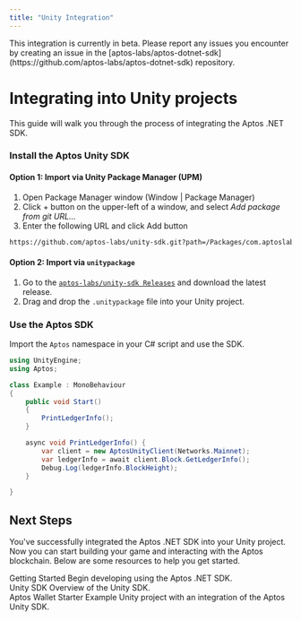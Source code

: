 ```yaml
---
title: "Unity Integration"
---
```



<Callout type="warning" emoji="❗">
  This integration is currently in beta. Please report any issues you encounter
  by creating an issue in the
  [aptos-labs/aptos-dotnet-sdk](https://github.com/aptos-labs/aptos-dotnet-sdk)
  repository.
</Callout>

# Integrating into Unity projects

This guide will walk you through the process of integrating the Aptos .NET SDK.

<Steps>

### Install the Aptos Unity SDK

#### Option 1: Import via Unity Package Manager (UPM)

1. Open Package Manager window (Window | Package Manager)
2. Click + button on the upper-left of a window, and select _Add package from git URL..._
3. Enter the following URL and click Add button

```bash
https://github.com/aptos-labs/unity-sdk.git?path=/Packages/com.aptoslabs.aptos-unity-sdk
```

#### Option 2: Import via `unitypackage`

1. Go to the [`aptos-labs/unity-sdk Releases`](https://github.com/aptos-labs/unity-sdk/releases) and download the latest release.
2. Drag and drop the `.unitypackage` file into your Unity project.

### Use the Aptos SDK

Import the `Aptos` namespace in your C# script and use the SDK.

```csharp {2-2,8-8,11-15}
using UnityEngine;
using Aptos;

class Example : MonoBehaviour
{
    public void Start()
    {
        PrintLedgerInfo();
    }

    async void PrintLedgerInfo() {
        var client = new AptosUnityClient(Networks.Mainnet);
        var ledgerInfo = await client.Block.GetLedgerInfo();
        Debug.Log(ledgerInfo.BlockHeight);
    }

}
```

</Steps>

## Next Steps

You've successfully integrated the Aptos .NET SDK into your Unity project. Now
you can start building your game and interacting with the Aptos blockchain. Below
are some resources to help you get started.

<Cards className="xl:grid-cols-2">
  <Card href="./getting-started" className="flex flex-row gap-4">
    <div className="flex flex-col gap-2">
      <Card.Title>Getting Started</Card.Title>
      <Card.Description>
        Begin developing using the Aptos .NET SDK.
      </Card.Description>
    </div>
  </Card>
  <Card href="../unity-sdk" className="flex flex-row gap-4">
    <div className="flex flex-col gap-2">
      <Card.Title>Unity SDK</Card.Title>
      <Card.Description>Overview of the Unity SDK.</Card.Description>
    </div>
  </Card>
  <Card
    href="https://github.com/aptos-labs/aptos-unity-starter"
    className="col-span-2 flex flex-row gap-4"
  >
    <div className="flex flex-col gap-2">
      <Card.Title>Aptos Wallet Starter</Card.Title>
      <Card.Description>
        Example Unity project with an integration of the Aptos Unity SDK.
      </Card.Description>
    </div>
  </Card>
</Cards>
